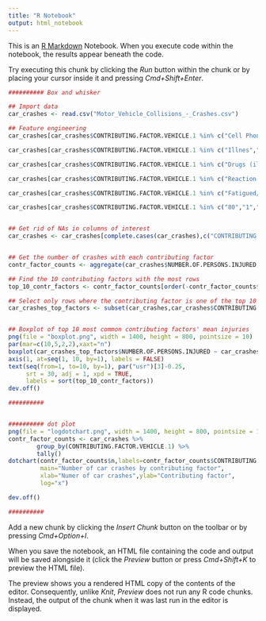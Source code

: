 ```yaml
---
title: "R Notebook"
output: html_notebook
---
```


This is an [R Markdown](http://rmarkdown.rstudio.com) Notebook. When you execute code within the notebook, the results appear beneath the code. 

Try executing this chunk by clicking the *Run* button within the chunk or by placing your cursor inside it and pressing *Cmd+Shift+Enter*. 

```r
########## Box and whisker

## Import data
car_crashes <- read.csv("Motor_Vehicle_Collisions_-_Crashes.csv")

## Feature engineering
car_crashes[car_crashes$CONTRIBUTING.FACTOR.VEHICLE.1 %in% c("Cell Phone (hands-free)","Cell Phone (hand-Held)","Other Electronic Device","Texting","Cell Phone (hand-held)"),]$CONTRIBUTING.FACTOR.VEHICLE.1 <- "Cell phone/electronic"

car_crashes[car_crashes$CONTRIBUTING.FACTOR.VEHICLE.1 %in% c("Illnes","Illness","Physical Disability","Prescription medication"),]$CONTRIBUTING.FACTOR.VEHICLE.1 <- "Medical"

car_crashes[car_crashes$CONTRIBUTING.FACTOR.VEHICLE.1 %in% c("Drugs (illegal)"),]$CONTRIBUTING.FACTOR.VEHICLE.1 <- "Drugs (Illegal)"

car_crashes[car_crashes$CONTRIBUTING.FACTOR.VEHICLE.1 %in% c("Reaction to Other Uninvolved Vehicle"),]$CONTRIBUTING.FACTOR.VEHICLE.1 <- "Reaction to Uninvolved Vehicle"

car_crashes[car_crashes$CONTRIBUTING.FACTOR.VEHICLE.1 %in% c("Fatigued/Drowsy","Fell Asleep","Lost Consciousness"),]$CONTRIBUTING.FACTOR.VEHICLE.1 <- "Fatigued/drowsy/sleep/unconscious"

car_crashes[car_crashes$CONTRIBUTING.FACTOR.VEHICLE.1 %in% c("80","1",""),]$CONTRIBUTING.FACTOR.VEHICLE.1 <- "Unknown"


## Get rid of NAs in columns of interest
car_crashes <- car_crashes[complete.cases(car_crashes),c("CONTRIBUTING.FACTOR.VEHICLE.1","NUMBER.OF.PERSONS.INJURED")]


## Get the number of crashes with each contributing factor
contr_factor_counts <- aggregate(car_crashes$NUMBER.OF.PERSONS.INJURED, by=list(car_crashes$CONTRIBUTING.FACTOR.VEHICLE.1), FUN=sum)

## Find the 10 contributing factors with the most rows
top_10_contr_factors <- contr_factor_counts[order(-contr_factor_counts$x),][1:10,"Group.1"]

## Select only rows where the contributing factor is one of the top 10 contributing factors
car_crashes_top_factors <- subset(car_crashes,car_crashes$CONTRIBUTING.FACTOR.VEHICLE.1 %in% top_10_contr_factors)


## Boxplot of top 10 most common contributing factors' mean injuries
png(file = "boxplot.png", width = 1400, height = 800, pointsize = 10)        
par(mar=c(10,5,2,2),xaxt="n")
boxplot(car_crashes_top_factors$NUMBER.OF.PERSONS.INJURED ~ car_crashes_top_factors$CONTRIBUTING.FACTOR.VEHICLE.1,xlab="Contributing factor",ylab="Number of persons injured",main="Boxplot of number of persons injured for 10 most common contributing factors in car accidents",outline=FALSE)
axis(1, at=seq(1, 10, by=1), labels = FALSE)
text(seq(from=1, to=10, by=1), par("usr")[3]-0.25, 
     srt = 30, adj = 1, xpd = TRUE,
     labels = sort(top_10_contr_factors))
dev.off()

##########


########## dot plot
png(file = "logdotchart.png", width = 1400, height = 800, pointsize = 15) 
contr_factor_counts <- car_crashes %>%
        group_by(CONTRIBUTING.FACTOR.VEHICLE.1) %>%
        tally()
dotchart(contr_factor_counts$n,labels=contr_factor_counts$CONTRIBUTING.FACTOR.VEHICLE.1,
         main="Number of car crashes by contributing factor",
         xlab="Numer of car crashes",ylab="Contributing factor",
         log="x")

dev.off()

##########

```

Add a new chunk by clicking the *Insert Chunk* button on the toolbar or by pressing *Cmd+Option+I*.

When you save the notebook, an HTML file containing the code and output will be saved alongside it (click the *Preview* button or press *Cmd+Shift+K* to preview the HTML file). 

The preview shows you a rendered HTML copy of the contents of the editor. Consequently, unlike *Knit*, *Preview* does not run any R code chunks. Instead, the output of the chunk when it was last run in the editor is displayed.

